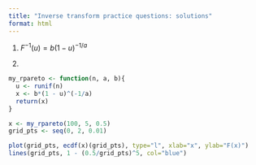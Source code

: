 ```yaml
---
title: "Inverse transform practice questions: solutions"
format: html
---
```


1. $F^{-1}(u) = b(1 - u)^{-1/a}$

2. 

```r
my_rpareto <- function(n, a, b){
  u <- runif(n)
  x <- b*(1 - u)^(-1/a)
  return(x)
}

x <- my_rpareto(100, 5, 0.5)
grid_pts <- seq(0, 2, 0.01)

plot(grid_pts, ecdf(x)(grid_pts), type="l", xlab="x", ylab="F(x)")
lines(grid_pts, 1 - (0.5/grid_pts)^5, col="blue")
```

